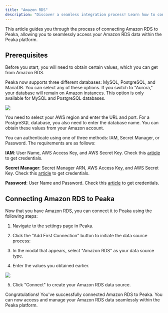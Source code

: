 ```yaml
---
title: "Amazon RDS"
description: "Discover a seamless integration process! Learn how to connect Amazon RDS to Peaka effortlessly for streamlined transactions."
---
```


This article guides you through the process of connecting Amazon RDS to Peaka, allowing you to seamlessly access your Amazon RDS data within the Peaka platform.

## Prerequisites

Before you start, you will need to obtain certain values, which you can get from Amazon RDS.

Peaka now supports three different databases: MySQL, PostgreSQL, and MariaDB. You can select any of these options. If you switch to "Aurora," your database will remain on Amazon instances. This option is only available for MySQL and PostgreSQL databases.

<img src="https://cdn.peaka.com/integrations/amazon-rds-1.png" />

You need to select your AWS region and enter the URL and port. For a PostgreSQL database, you also need to enter the database name. You can obtain these values from your Amazon account.

You can authenticate using one of three methods: IAM, Secret Manager, or Password. The requirements are as follows:

**IAM**: User Name, AWS Access Key, and AWS Secret Key. Check this [article](https://docs.aws.amazon.com/AmazonRDS/latest/UserGuide/database-authentication.html) to get credentials.

**Secret Manager**: Secret Manager ARN, AWS Access Key, and AWS Secret Key. Check this [article](https://docs.aws.amazon.com/AmazonRDS/latest/UserGuide/rds-secrets-manager.html) to get credentials.

**Password**: User Name and Password. Check this [article](https://docs.aws.amazon.com/AmazonRDS/latest/UserGuide/database-authentication.html) to get credentials.

## Connecting Amazon RDS to Peaka

Now that you have Amazon RDS, you can connect it to Peaka using the following steps:

1. Navigate to the settings page in Peaka.

2. Click the "Add First Connection" button to initiate the data source process:

3. In the modal that appears, select "Amazon RDS" as your data source type.

4. Enter the values you obtained earlier.

<img src="https://cdn.peaka.com/integrations/amazon-rds-2.png" />

5. Click "Connect" to create your Amazon RDS data source.

Congratulations! You've successfully connected Amazon RDS to Peaka. You can now access and manage your Amazon RDS data seamlessly within the Peaka platform.
